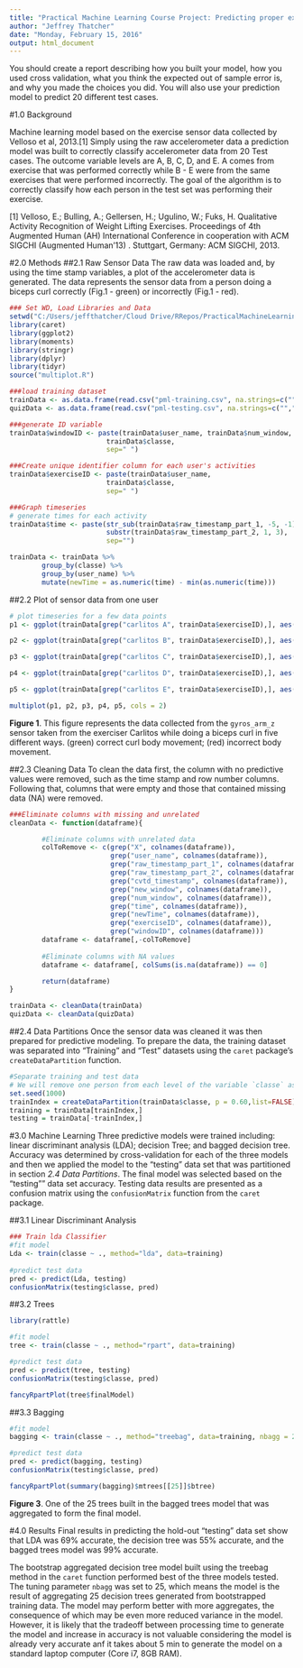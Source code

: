 ```yaml
---
title: "Practical Machine Learning Course Project: Predicting proper exercise from wearable accelerometer sensor data"
author: "Jeffrey Thatcher"
date: "Monday, February 15, 2016"
output: html_document
---
```


You should create a report describing how you built your model, how you used cross validation, what you think the expected out of sample error is, and why you made the choices you did. You will also use your prediction model to predict 20 different test cases.

#1.0 Background

Machine learning model based on the exercise sensor data collected by Velloso et al, 2013.[1]
Simply using the raw accelerometer data a prediction model was built to correctly classify accelerometer data from 20 Test cases.  The outcome variable levels are A, B, C, D, and E. A comes from exercise that was performed correctly while B - E were from the same exercises that were performed incorrectly. The goal of the algorithm is to correctly classify how each person in the test set was performing their exercise.


[1] Velloso, E.; Bulling, A.; Gellersen, H.; Ugulino, W.; Fuks, H. Qualitative Activity Recognition of Weight Lifting Exercises. Proceedings of 4th Augmented Human (AH) International Conference in cooperation with ACM SIGCHI (Augmented Human'13) . Stuttgart, Germany: ACM SIGCHI, 2013. 

#2.0 Methods
##2.1 Raw Sensor Data
The raw data was loaded and, by using the time stamp variables, a plot of the accelerometer data is generated. The data represents the sensor data from a person doing a biceps curl correctly (Fig.1 - green) or incorrectly (Fig.1 - red).

```r
### Set WD, Load Libraries and Data
setwd("C:/Users/jeffthatcher/Cloud Drive/RRepos/PracticalMachineLearning/MachineLearningCoursera/CourseProject")
library(caret)
library(ggplot2)
library(moments)
library(stringr)
library(dplyr)
library(tidyr)
source("multiplot.R")
```

```r
###load training dataset
trainData <- as.data.frame(read.csv("pml-training.csv", na.strings=c("","NA")))
quizData <- as.data.frame(read.csv("pml-testing.csv", na.strings=c("","NA")))

###generate ID variable
trainData$windowID <- paste(trainData$user_name, trainData$num_window,
                        trainData$classe,
                        sep=" ")

###Create unique identifier column for each user's activities
trainData$exerciseID <- paste(trainData$user_name,
                        trainData$classe, 
                        sep=" ")

###Graph timeseries
# generate times for each activity
trainData$time <- paste(str_sub(trainData$raw_timestamp_part_1, -5, -1),
                        substr(trainData$raw_timestamp_part_2, 1, 3), 
                        sep="")

trainData <- trainData %>%
        group_by(classe) %>%
        group_by(user_name) %>%
        mutate(newTime = as.numeric(time) - min(as.numeric(time)))
```

##2.2 Plot of sensor data from one user
```r
# plot timeseries for a few data points
p1 <- ggplot(trainData[grep("carlitos A", trainData$exerciseID),], aes(newTime, gyros_arm_y, color=user_name))+geom_line(color="green")

p2 <- ggplot(trainData[grep("carlitos B", trainData$exerciseID),], aes(newTime, gyros_arm_y, color=user_name))+geom_line(color="red")

p3 <- ggplot(trainData[grep("carlitos C", trainData$exerciseID),], aes(newTime, gyros_arm_y, color=user_name))+geom_line(color="red")

p4 <- ggplot(trainData[grep("carlitos D", trainData$exerciseID),], aes(newTime, gyros_arm_y, color=user_name))+geom_line(color="red")

p5 <- ggplot(trainData[grep("carlitos E", trainData$exerciseID),], aes(newTime, gyros_arm_y, color=user_name))+geom_line(color="red")

multiplot(p1, p2, p3, p4, p5, cols = 2)
```

**Figure 1**. This figure represents the data collected from the `gyros_arm_z` sensor taken from the exerciser Carlitos while doing a biceps curl in five different ways. (green) correct curl body movement; (red) incorrect body movement.

##2.3 Cleaning Data
To clean the data first, the column with no predictive values were removed, such as the time stamp and row number columns.  Following that, columns that were empty and those that contained missing data (NA) were removed.

```r
###Eliminate columns with missing and unrelated
cleanData <- function(dataframe){

        #Eliminate columns with unrelated data
        colToRemove <- c(grep("X", colnames(dataframe)),
                         grep("user_name", colnames(dataframe)),
                         grep("raw_timestamp_part_1", colnames(dataframe)),
                         grep("raw_timestamp_part_2", colnames(dataframe)),
                         grep("cvtd_timestamp", colnames(dataframe)),
                         grep("new_window", colnames(dataframe)),
                         grep("num_window", colnames(dataframe)),
                         grep("time", colnames(dataframe)),
                         grep("newTime", colnames(dataframe)),
                         grep("exerciseID", colnames(dataframe)),
                         grep("windowID", colnames(dataframe)))
        dataframe <- dataframe[,-colToRemove]
        
        #Eliminate columns with NA values
        dataframe <- dataframe[, colSums(is.na(dataframe)) == 0]

        return(dataframe)
}

trainData <- cleanData(trainData)
quizData <- cleanData(quizData)
```


##2.4 Data Partitions
Once the sensor data was cleaned it was then prepared for predictive modeling. To prepare the data, the training dataset was separated into "Training" and "Test" datasets using the `caret` package's `createDataPartition` function.

```r
#Separate training and test data
# We will remove one person from each level of the variable `classe` as the test set
set.seed(1000)
trainIndex = createDataPartition(trainData$classe, p = 0.60,list=FALSE)
training = trainData[trainIndex,]
testing = trainData[-trainIndex,]
```

#3.0 Machine Learning
Three predictive models were trained including: linear discriminant analysis (LDA); decision Tree; and bagged decision tree. Accuracy was determined by cross-validation for each of the three models and then we applied the model to the "testing" data set that was partitioned in section *2.4 Data Partitions*.  The final model was selected based on the "testing"" data set accuracy. Testing data results are presented as a confusion matrix using the `confusionMatrix` function from the `caret` package.

##3.1 Linear Discriminant Analysis
```r
### Train lda Classifier
#fit model
Lda <- train(classe ~ ., method="lda", data=training)
        
#predict test data
pred <- predict(Lda, testing)
confusionMatrix(testing$classe, pred)
```


##3.2 Trees
```r
library(rattle)

#fit model
tree <- train(classe ~ ., method="rpart", data=training)

#predict test data
pred <- predict(tree, testing)
confusionMatrix(testing$classe, pred)

fancyRpartPlot(tree$finalModel)
```

##3.3 Bagging
```r
#fit model
bagging <- train(classe ~ ., method="treebag", data=training, nbagg = 25)

#predict test data
pred <- predict(bagging, testing)
confusionMatrix(testing$classe, pred)

fancyRpartPlot(summary(bagging)$mtrees[[25]]$btree)
```

**Figure 3**. One of the 25 trees built in the bagged trees model that was aggregated to form the final model.

#4.0 Results
Final results in predicting the hold-out "testing" data set show that LDA was 69% accurate, the decision tree was 55% accurate, and the bagged trees model was 99% accurate. 

The bootstrap aggregated decision tree model built using the treebag method in the `caret` function performed best of the three models tested. The tuning parameter `nbagg` was set to 25, which means the model is the result of aggregating 25 decision trees generated from bootstrapped training data. The model may perform better with more aggregates, the consequence of which may be even more reduced variance in the model.  However, it is likely that the tradeoff between processing time to generate the model and increase in accuracy is not valuable considering the model is already very accurate anf it takes about 5 min to generate the model on a standard laptop computer (Core i7, 8GB RAM).
